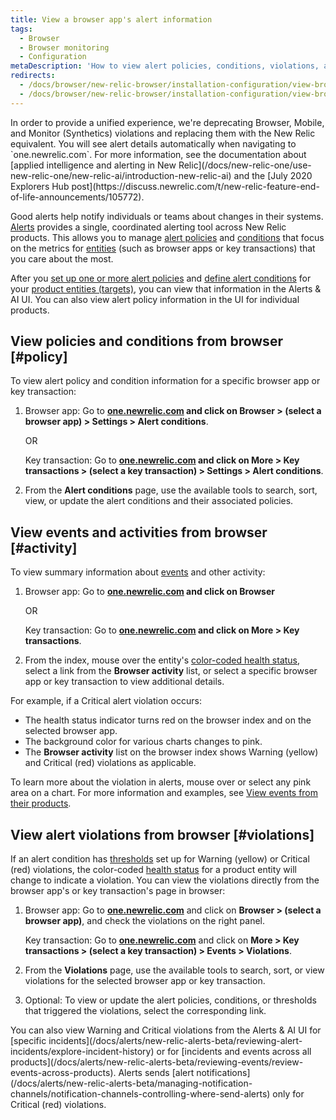 ```yaml
---
title: View a browser app's alert information
tags:
  - Browser
  - Browser monitoring
  - Configuration
metaDescription: 'How to view alert policies, conditions, violations, and other activity and events directly the browser monitoring UI.'
redirects:
  - /docs/browser/new-relic-browser/installation-configuration/view-browser-apps-alert-policies-conditions
  - /docs/browser/new-relic-browser/installation-configuration/view-browser-apps-alert-information
---
```


<Callout variant="important">
  In order to provide a unified experience, we're deprecating Browser, Mobile, and Monitor (Synthetics) violations and replacing them with the New Relic equivalent. You will see alert details automatically when navigating to `one.newrelic.com`. For more information, see the documentation about [applied intelligence and alerting in New Relic](/docs/new-relic-one/use-new-relic-one/new-relic-ai/introduction-new-relic-ai) and the [July 2020 Explorers Hub post](https://discuss.newrelic.com/t/new-relic-feature-end-of-life-announcements/105772).
</Callout>

Good alerts help notify individuals or teams about changes in their systems. [Alerts](/docs/alerts/new-relic-alerts-beta/getting-started/new-relic-alerts) provides a single, coordinated alerting tool across New Relic products. This allows you to manage [alert policies](/docs/alerts/new-relic-alerts-beta/getting-started/alerts-glossary#alert-policy) and [conditions](/docs/alerts/new-relic-alerts-beta/getting-started/alerts-glossary#alert-condition) that focus on the metrics for [entities](/docs/alerts/new-relic-alerts-beta/getting-started/alerts-glossary#alert-entity) (such as browser apps or key transactions) that you care about the most.

After you [set up one or more alert policies](/docs/alerts/new-relic-alerts-beta/configuring-alert-policies/name-or-rename-alert-policy) and [define alert conditions](/docs/alerts/new-relic-alerts-beta/configuring-alert-policies/define-alert-conditions) for your [product entities (targets)](/docs/alerts/new-relic-alerts-beta/configuring-alert-policies/select-product-targets-alert-condition), you can view that information in the Alerts & AI UI. You can also view alert policy information in the UI for individual products.

## View policies and conditions from browser [#policy]

To view alert policy and condition information for a specific browser app or key transaction:

1. Browser app: Go to **[one.newrelic.com](https://one.newrelic.com/browser) and click on Browser > (select a browser app) > Settings > Alert conditions**.

   OR

   Key transaction: Go to **[one.newrelic.com](https://one.newrelic.com/browser) and click on More > Key transactions > (select a key transaction) > Settings > Alert conditions**.
2. From the **Alert conditions** page, use the available tools to search, sort, view, or update the alert conditions and their associated policies.

## View events and activities from browser [#activity]

To view summary information about [events](/docs/alerts/new-relic-alerts-beta/getting-started/alerts-glossary#event) and other activity:

1. Browser app: Go to **[one.newrelic.com](https://one.newrelic.com/browser) and click on Browser**

   OR

   Key transaction: Go to **[one.newrelic.com](https://one.newrelic.com/browser) and click on More > Key transactions**.
2. From the index, mouse over the entity's [color-coded health status](/docs/alerts/new-relic-alerts-beta/getting-started/alerts-glossary#health-status), select a link from the **Browser activity** list, or select a specific browser app or key transaction to view additional details.

For example, if a Critical alert violation occurs:

* The health status indicator turns red on the browser index and on the selected browser app.
* The background color for various charts changes to pink.
* The **Browser activity** list on the browser index shows Warning (yellow) and Critical (red) violations as applicable.

To learn more about the violation in alerts, mouse over or select any pink area on a chart. For more information and examples, see [View events from their products](/docs/alerts/new-relic-alerts-beta/reviewing-events/view-events-their-products).

## View alert violations from browser [#violations]

If an alert condition has [thresholds](/docs/alerts/new-relic-alerts-beta/getting-started/alerts-glossary#alert-threshold) set up for Warning (yellow) or Critical (red) violations, the color-coded [health status](/docs/alerts/new-relic-alerts-beta/getting-started/alerts-glossary#health-status) for a product entity will change to indicate a violation. You can view the violations directly from the browser app's or key transaction's page in browser:

1. Browser app: Go to **[one.newrelic.com](https://one.newrelic.com/browser)** and click on **Browser > (select a browser app)**, and check the violations on the right panel.

   Key transaction: Go to **[one.newrelic.com](https://one.newrelic.com/browser)** and click on **More > Key transactions > (select a key transaction) > Events > Violations**.
2. From the **Violations** page, use the available tools to search, sort, or view violations for the selected browser app or key transaction.
3. Optional: To view or update the alert policies, conditions, or thresholds that triggered the violations, select the corresponding link.

<Callout variant="tip">
  You can also view Warning and Critical violations from the Alerts & AI UI for [specific incidents](/docs/alerts/new-relic-alerts-beta/reviewing-alert-incidents/explore-incident-history) or for [incidents and events across all products](/docs/alerts/new-relic-alerts-beta/reviewing-events/review-events-across-products). Alerts sends [alert notifications](/docs/alerts/new-relic-alerts-beta/managing-notification-channels/notification-channels-controlling-where-send-alerts) only for Critical (red) violations.
</Callout>
